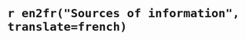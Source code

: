 # `r en2fr("Sources of information", translate=french)`

<div id="refs"></div>

<!-- Required for proper indentation in following sections -->
\setlength{\parindent}{0in} 
\setlength{\leftskip}{0in} 
\setlength{\parskip}{4pt}
